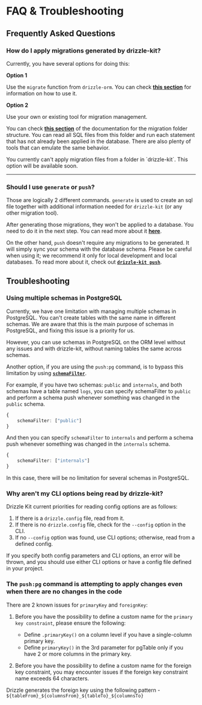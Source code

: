 
# FAQ & Troubleshooting

## Frequently Asked Questions

### **How do I apply migrations generated by drizzle-kit?**

Currently, you have several options for doing this:

**Option 1**

Use the `migrate` function from `drizzle-orm`.
You can check **[this section](./overview#running-migrations)** for information on how to use it.

**Option 2**

Use your own or existing tool for migration management.

You can check **[this section](./overview#migration-files)** of the documentation for the migration folder structure. 
You can read all SQL files from this folder and run each statement that has not already been applied in the database.
There are also plenty of tools that can emulate the same behavior.

<Callout>
    You currently can't apply migration files from a folder in `drizzle-kit`. This option will be available soon.
</Callout>

---

### **Should I use `generate` or `push`?**

Those are logically 2 different commands. `generate` is used to create an sql file together with additional
information needed for `drizzle-kit` (or any other migration tool).

After generating those migrations, they won't be applied to a database. 
You need to do it in the next step. You can read more about it **[here](./faq#how-do-i-apply-migrations-generated-by-drizzle-kit)**.

On the other hand, `push` doesn't require any migrations to be generated. It will
simply sync your schema with the database schema. Please be careful when using it;
we recommend it only for local development and local databases. To read more about it, check out **[`drizzle-kit push`](./overview#prototyping-with-db-push)**.


## Troubleshooting

### **Using multiple schemas in PostgreSQL**

Currently, we have one limitation with managing multiple schemas in PostgreSQL. 
You can't create tables with the same name in different schemas. 
We are aware that this is the main purpose of schemas in PostgreSQL, and fixing this issue is a priority for us.

However, you can use schemas in PostgreSQL on the ORM level without any issues and with drizzle-kit,
without naming tables the same across schemas.

Another option, if you are using the `push:pg` command, is to bypass this limitation by using **[`schemaFilter`](./config-reference#schemafilter)**.

For example, if you have two schemas: `public` and `internals`, and both schemas have a table named `logs`, 
you can specify schemaFilter to `public` and perform a schema push whenever something was changed in the `public` schema.
```ts
{
    schemaFilter: ["public"]
}
```
And then you can specify `schemaFilter` to `internals` and perform a schema push whenever something was changed in the `internals` schema.
```ts
{
    schemaFilter: ["internals"]
}
```

In this case, there will be no limitation for several schemas in PostgreSQL.


### **Why aren't my CLI options being read by drizzle-kit?**

Drizzle Kit current priorities for reading config options are as follows:

1. If there is a `drizzle.config` file, read from it.
2. If there is no `drizzle.config` file, check for the `--config` option in the CLI.
3. If no `--config` option was found, use CLI options; otherwise, read from a defined config.

If you specify both config parameters and CLI options, an error will be thrown, and you should use 
either CLI options or have a config file defined in your project.

### The `push:pg` command is attempting to apply changes even when there are no changes in the code

There are 2 known issues for `primaryKey` and `foreignKey`:

1. Before you have the possibility to define a custom name for the `primary key constraint`,
please ensure the following:

    - Define `.primaryKey()` on a column level if you have a single-column primary key.
    - Define `primaryKey()` in the 3rd parameter for pgTable only if you have 2 or more columns in the primary key.

2. Before you have the possibility to define a custom name for the foreign key constraint, 
you may encounter issues if the foreign key constraint name exceeds 64 characters. 

Drizzle generates the foreign key using the following pattern - `${tableFrom}_${columnsFrom}_${tableTo}_${columnsTo}`